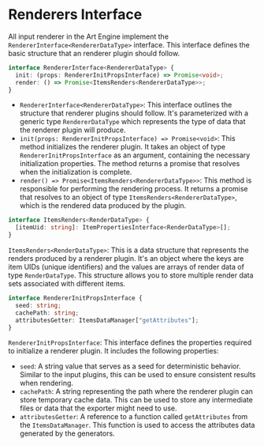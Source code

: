 # Renderers Interface

All input renderer in the Art Engine implement the `RendererInterface<RendererDataType>` interface. This interface defines the basic structure that an renderer plugin should follow.

```ts copy
interface RendererInterface<RendererDataType> {
  init: (props: RendererInitPropsInterface) => Promise<void>;
  render: () => Promise<ItemsRenders<RendererDataType>>;
}
```

- `RendererInterface<RendererDataType>`: This interface outlines the structure that renderer plugins should follow. It's parameterized with a generic type `RendererDataType` which represents the type of data that the renderer plugin will produce.
- `init(props: RendererInitPropsInterface) => Promise<void>`: This method initializes the renderer plugin. It takes an object of type `RendererInitPropsInterface` as an argument, containing the necessary initialization properties. The method returns a promise that resolves when the initialization is complete.
- `render() => Promise<ItemsRenders<RendererDataType>>`: This method is responsible for performing the rendering process. It returns a promise that resolves to an object of type `ItemsRenders<RendererDataType>`, which is the rendered data produced by the plugin.

```ts copy
interface ItemsRenders<RenderDataType> {
  [itemUid: string]: ItemPropertiesInterface<RenderDataType>[];
}
```

`ItemsRenders<RenderDataType>`: This is a data structure that represents the renders produced by a renderer plugin. It's an object where the keys are item UIDs (unique identifiers) and the values are arrays of render data of type `RenderDataType`. This structure allows you to store multiple render data sets associated with different items.

```ts copy
interface RendererInitPropsInterface {
  seed: string;
  cachePath: string;
  attributesGetter: ItemsDataManager["getAttributes"];
}
```

`RendererInitPropsInterface`: This interface defines the properties required to initialize a renderer plugin. It includes the following properties:

- `seed`: A string value that serves as a seed for deterministic behavior. Similar to the input plugins, this can be used to ensure consistent results when rendering.
- `cachePath`: A string representing the path where the renderer plugin can store temporary cache data. This can be used to store any intermediate files or data that the exporter might need to use.
- `attributesGetter`: A reference to a function called `getAttributes` from the `ItemsDataManager`. This function is used to access the attributes data generated by the generators.
